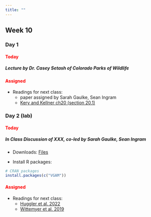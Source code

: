 ```yaml
---
title: ""
---
```


## Week 10

### Day 1

#### [Today]{style="color:red;"}

##### Lecture by Dr. Casey Setash of Colorado Parks of Wildlife 

#### [Assigned]{style="color:red;"}
 -   Readings for next class:
     - paper assigned by Sarah Gaulke, Sean Ingram
     - <a href="/readings/Kery and Kellner ch20.pdf">Kery and Kellner ch20 (section 20.1) </a>


 
### Day 2 (lab)

#### [Today]{style="color:red;"}

##### **In Class Discussion of XXX, co-led by Sarah Gaulke, Sean Ingram**

-   Downloads: <a href="/classfiles/IMlab/ISDMlabfiles.zip">Files</a>

-   Install R packages:

```r
# CRAN packages
install.packages(c("VGAM"))
```


#### [Assigned]{style="color:red;"}
- Readings for next class:
  - <a href="/readings/Huggler et al. 2022.pdf"> Huggler et al. 2022 </a>
  - <a href="/readings/Wittemyer et al. 2019.pdf"> Wittemyer et al. 2019 </a>







